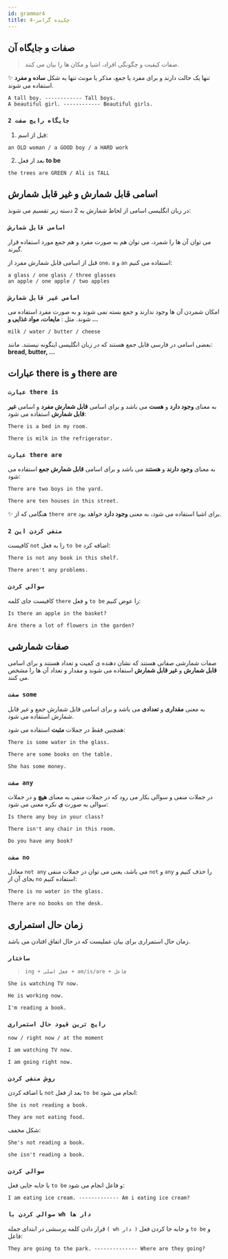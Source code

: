 ```yaml
---
id: grammar4
title: چکیده گرامر-4
---
```


##  صفات و جایگاه آن

>صفات کیفیت و چگونگی افراد، اشیا و مکان ها را بیان می کنند.

✨ تنها یک حالت دارند و برای مفرد یا جمع، مذکر یا مونث تنها به شکل **ساده و مفرد** استفاده می شوند.

<div dir="ltr">

    A tall boy. ------------ Tall boys.
    A beautiful girl. ------------ Beautiful girls.

</div>

### `2 جایگاه رایج صفت`

1. قبل از اسم:

<div dir="ltr">

    an OLD woman / a GOOD boy / a HARD work

</div>

2. بعد از فعل **to be**

<div dir="ltr">

    the trees are GREEN / Ali is TALL

</div>

##  اسامی قابل شمارش و غیر قابل شمارش

در زبان انگلیسی اسامی از لحاظ شمارش به 2 دسته زیر تقسیم می شونذ:

### `اسامی قابل شمارش`

می توان آن ها را شمرد، می توان هم به صورت مفرد و هم جمع مورد استفاده قرار گیرند.

قبل از اسامی قابل شمارش مفرد از `one`، `a` و `an` استفاده می کنیم:

<div dir="ltr">

    a glass / one glass / three glasses
    an apple / one apple / two apples

</div>

### `اسامی غیر قابل شمارش`

امکان شمردن آن ها وجود ندارند و جمع بسته نمی شوند و به صورت مفرد استفاده می شوند. مثل : **مایعات، مواد غذایی و ...**


<div dir="ltr">

    milk / water / butter / cheese

</div>

بعضی اسامی در فارسی قابل جمع هستند که در زبان انگلیسی اینگونه نیستند. مانند: **bread, butter, ...**

##  عبارات there is و there are

### `عبارت there is`

به معنای **وجود دارد** و **هست** می باشد و برای اسامی **قابل شمارش مفرد** و اسامی **غیر قابل شمارش** استفاده می شود:

<div dir="ltr">

    There is a bed in my room.

    There is milk in the refrigerator.

</div>

### `عبارت there are`

به معنای **وجود دارند** و **هستند** می باشد و برای اسامی **قابل شمارش جمع** استفاده می شود:

<div dir="ltr">

    There are two boys in the yard.

    There are ten houses in this street.

</div>

✨ هنگامی که از `there are` برای اشیا استفاده می شود، به معنی **وجود دارد** خواهد بود.

### `منفی کردن این 2`

کافیست `not` را به فعل `to be` اضافه کرد:

<div dir="ltr">

    There is not any book in this shelf.

    There aren't any problems.

</div>

### `سوالی کردن`
کافیست جای کلمه `there` و فعل `to be` را عوض کنیم:

<div dir="ltr">

    Is there an apple in the basket?

    Are there a lot of flowers in the garden?

</div>

##  صفات شمارشی

صفات شمارشی صفاتی هستند که نشان دهنده ی کمیت و تعداد هستند و برای اسامی **قابل شمارش** و **غیر قابل شمارش** استفاده می شوند و مقدار و تعداد آن ها را مشخص می کنند.

### `صفت some`

به معنی **مقداری** و **تعدادی** می باشد و برای اسامی قابل شمارش جمع و غیر قابل شمارش استفاده می شود.

همچنین فقط در جملات **مثبت** استفاده می شود:

<div dir="ltr">

    There is some water in the glass.

    There are some books on the table.

    She has some money.

</div>

### `صفت any`

در جملات منفی و سوالی بکار می رود که در جملات منفی به معنای **هیچ** و در جملات سوالی به صورت **ی** نکره معنی می شود:

<div dir="ltr">

    Is there any boy in your class?

    There isn't any chair in this room.

    Do you have any book?

</div>

### `صفت no`

معادل `not any` می باشد، یعنی می توان در جملات منفی `not` و `any` را حذف کنیم و بجای آن از `no` استفاده کنیم:

<div dir="ltr">

    There is no water in the glass.

    There are no books on the desk.

</div>

##  زمان حال استمراری

زمان حال استمراری برای بیان عملیست که در حال اتفاق افتادن می باشد.

### `ساختار`

>`ing + فعل اصلی + am/is/are + فاعل`

<div dir="ltr">

    She is watching TV now.

    He is working now.

    I'm reading a book.

</div>

### `رایج ترین قیود حال استمراری`

`now / right now / at the moment`

<div dir="ltr">

    I am watching TV now.

    I am going right now.

</div>

### `روش منفی کردن`

با اضافه کردن `not` بعد از فعل `to be` انجام می شود:

<div dir="ltr">

    She is not reading a book.

    They are not eating food.

</div>

شکل مخفف:

<div dir="ltr">

    She's not reading a book.

    she isn't reading a book.

</div>

### `سوالی کردن`

با جابه جایی فعل `to be` و فاعل انجام می شود:

<div dir="ltr">

    I am eating ice cream. ------------- Am i eating ice cream?

</div>

### `سوالی کردن با wh دار ها`

قرار دادن کلمه پرسشی در ابتدای جمله `( wh دار )` و جابه جا کردن فعل `to be` و فاعل:

<div dir="ltr">

    They are going to the park. -------------- Where are they going?

</div>
